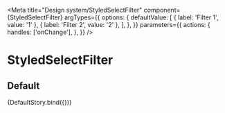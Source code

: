 
<Meta
  title="Design system/StyledSelectFilter"
  component={StyledSelectFilter}
  argTypes={{
    options: {
      defaultValue: [
        { label: 'Filter 1', value: '1' },
        { label: 'Filter 2', value: '2' },
      ],
    },
  }}
  parameters={{
    actions: {
      handles: ['onChange'],
    },
  }}
/>

# StyledSelectFilter

## Default


<Story name="Default">{DefaultStory.bind({})}</Story>

<ArgsTable story="Default" />
